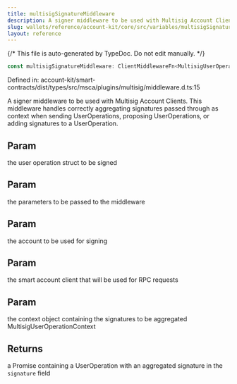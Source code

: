 ```yaml
---
title: multisigSignatureMiddleware
description: A signer middleware to be used with Multisig Account Clients. This middleware handles correctly aggregating signatures passed through as context when sending UserOperations, proposing UserOperations, or adding signatures to a UserOperation.
slug: wallets/reference/account-kit/core/src/variables/multisigSignatureMiddleware
layout: reference
---
```


{/* This file is auto-generated by TypeDoc. Do not edit manually. */}

```ts
const multisigSignatureMiddleware: ClientMiddlewareFn<MultisigUserOperationContext>;
```

Defined in: account-kit/smart-contracts/dist/types/src/msca/plugins/multisig/middleware.d.ts:15

A signer middleware to be used with Multisig Account Clients.
This middleware handles correctly aggregating signatures passed through
as context when sending UserOperations, proposing UserOperations, or adding signatures to a UserOperation.

## Param

the user operation struct to be signed

## Param

the parameters to be passed to the middleware

## Param

the account to be used for signing

## Param

the smart account client that will be used for RPC requests

## Param

the context object containing the signatures to be aggregated MultisigUserOperationContext

## Returns

a Promise containing a UserOperation with an aggregated signature in the `signature` field
